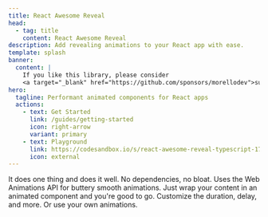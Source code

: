 ```yaml
---
title: React Awesome Reveal
head:
  - tag: title
    content: React Awesome Reveal
description: Add revealing animations to your React app with ease.
template: splash
banner:
  content: |
    If you like this library, please consider
    <a target="_blank" href="https://github.com/sponsors/morellodev">supporting its creator</a>.
hero:
  tagline: Performant animated components for React apps
  actions:
    - text: Get Started
      link: /guides/getting-started
      icon: right-arrow
      variant: primary
    - text: Playground
      link: https://codesandbox.io/s/react-awesome-reveal-typescript-177uom?file=/src/App.tsx
      icon: external
---
```



<CardGrid stagger>
  <Card title="Lightweight" icon="bars">
    It does one thing and does it well. No dependencies, no bloat.
  </Card>
  <Card title="Performant" icon="rocket">
    Uses the Web Animations API for buttery smooth animations.
  </Card>
  <Card title="Simple" icon="star">
    Just wrap your content in an animated component and you're good to go.
  </Card>
  <Card title="Customizable" icon="open-book">
    Customize the duration, delay, and more. Or use your own animations.
  </Card>
</CardGrid>
